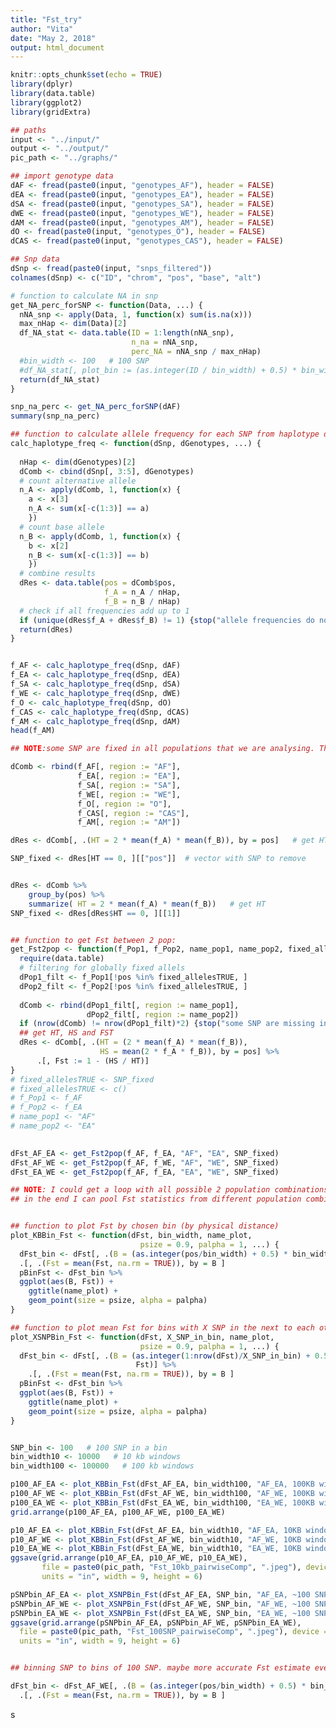 ```yaml
---
title: "Fst_try"
author: "Vita"
date: "May 2, 2018"
output: html_document
---
```


```r
knitr::opts_chunk$set(echo = TRUE)
library(dplyr)
library(data.table)
library(ggplot2)
library(gridExtra)
```



```r
## paths
input <- "../input/"
output <- "../output/"
pic_path <- "../graphs/"

## import genotype data
dAF <- fread(paste0(input, "genotypes_AF"), header = FALSE)
dEA <- fread(paste0(input, "genotypes_EA"), header = FALSE)
dSA <- fread(paste0(input, "genotypes_SA"), header = FALSE)
dWE <- fread(paste0(input, "genotypes_WE"), header = FALSE)
dAM <- fread(paste0(input, "genotypes_AM"), header = FALSE)
dO <- fread(paste0(input, "genotypes_O"), header = FALSE)
dCAS <- fread(paste0(input, "genotypes_CAS"), header = FALSE)

## Snp data
dSnp <- fread(paste0(input, "snps_filtered")) 
colnames(dSnp) <- c("ID", "chrom", "pos", "base", "alt")
```

```r

# function to calculate NA in snp
get_NA_perc_forSNP <- function(Data, ...) {
  nNA_snp <- apply(Data, 1, function(x) sum(is.na(x)))
  max_nHap <- dim(Data)[2]
  df_NA_stat <- data.table(ID = 1:length(nNA_snp), 
                           n_na = nNA_snp,
                           perc_NA = nNA_snp / max_nHap) 
  #bin_width <- 100   # 100 SNP
  #df_NA_stat[, plot_bin := (as.integer(ID / bin_width) + 0.5) * bin_width]  
  return(df_NA_stat)
}

snp_na_perc <- get_NA_perc_forSNP(dAF)
summary(snp_na_perc)

## function to calculate allele frequency for each SNP from haplotype data 
calc_haplotype_freq <- function(dSnp, dGenotypes, ...) {
  
  nHap <- dim(dGenotypes)[2]
  dComb <- cbind(dSnp[, 3:5], dGenotypes)
  # count alternative allele
  n_A <- apply(dComb, 1, function(x) {
    a <- x[3]
    n_A <- sum(x[-c(1:3)] == a)
    })
  # count base allele
  n_B <- apply(dComb, 1, function(x) {
    b <- x[2]
    n_B <- sum(x[-c(1:3)] == b)
    })
  # combine results
  dRes <- data.table(pos = dComb$pos, 
                     f_A = n_A / nHap, 
                     f_B = n_B / nHap)
  # check if all frequencies add up to 1
  if (unique(dRes$f_A + dRes$f_B) != 1) {stop("allele frequencies do not add up to 1")}
  return(dRes)
}


f_AF <- calc_haplotype_freq(dSnp, dAF)
f_EA <- calc_haplotype_freq(dSnp, dEA)
f_SA <- calc_haplotype_freq(dSnp, dSA)
f_WE <- calc_haplotype_freq(dSnp, dWE)
f_O <- calc_haplotype_freq(dSnp, dO)
f_CAS <- calc_haplotype_freq(dSnp, dCAS)
f_AM <- calc_haplotype_freq(dSnp, dAM)
head(f_AM)

```



```r

## NOTE:some SNP are fixed in all populations that we are analysing. There is no variance at all in the pooled population: HT = 0. And then Fst becomes NA. Not interesting, so will remove those. However, I will not remove SNP who get Fst NA in just 2 populations. Could deduce then in which populations some SNP are fixated and in others not. 

dComb <- rbind(f_AF[, region := "AF"], 
               f_EA[, region := "EA"],
               f_SA[, region := "SA"],
               f_WE[, region := "WE"],
               f_O[, region := "O"],
               f_CAS[, region := "CAS"],
               f_AM[, region := "AM"])

dRes <- dComb[, .(HT = 2 * mean(f_A) * mean(f_B)), by = pos]   # get HT

SNP_fixed <- dRes[HT == 0, ][["pos"]]  # vector with SNP to remove


dRes <- dComb %>%
    group_by(pos) %>%
    summarize( HT = 2 * mean(f_A) * mean(f_B))   # get HT
SNP_fixed <- dRes[dRes$HT == 0, ][[1]]


## function to get Fst between 2 pop:
get_Fst2pop <- function(f_Pop1, f_Pop2, name_pop1, name_pop2, fixed_allelesTRUE) {
  require(data.table)
  # filtering for globally fixed allels
  dPop1_filt <- f_Pop1[!pos %in% fixed_allelesTRUE, ]
  dPop2_filt <- f_Pop2[!pos %in% fixed_allelesTRUE, ]
  
  dComb <- rbind(dPop1_filt[, region := name_pop1], 
                 dPop2_filt[, region := name_pop2])
  if (nrow(dComb) != nrow(dPop1_filt)*2) {stop("some SNP are missing in one pop")}
  ## get HT, HS and FST
  dRes <- dComb[, .(HT = (2 * mean(f_A) * mean(f_B)), 
                    HS = mean(2 * f_A * f_B)), by = pos] %>%
      .[, Fst := 1 - (HS / HT)]
}
# fixed_allelesTRUE <- SNP_fixed
# fixed_allelesTRUE <- c()
# f_Pop1 <- f_AF
# f_Pop2 <- f_EA
# name_pop1 <- "AF"
# name_pop2 <- "EA"

  
dFst_AF_EA <- get_Fst2pop(f_AF, f_EA, "AF", "EA", SNP_fixed)
dFst_AF_WE <- get_Fst2pop(f_AF, f_WE, "AF", "WE", SNP_fixed)
dFst_EA_WE <- get_Fst2pop(f_AF, f_EA, "EA", "WE", SNP_fixed)

## NOTE: I could get a loop with all possible 2 population combinations (42 in total) to get Fst for each one of them. and then inside that loop also add combined plots from functions that I wrote below.
## in the end I can pool Fst statistics from different population combinations and try to look how those Fst differ between populations?



```


```r


## function to plot Fst by chosen bin (by physical distance)
plot_KBBin_Fst <- function(dFst, bin_width, name_plot, 
                             psize = 0.9, palpha = 1, ...) {
  dFst_bin <- dFst[, .(B = (as.integer(pos/bin_width) + 0.5) * bin_width, Fst)] %>%
  .[, .(Fst = mean(Fst, na.rm = TRUE)), by = B ]
  pBinFst <- dFst_bin %>%
  ggplot(aes(B, Fst)) + 
    ggtitle(name_plot) +
    geom_point(size = psize, alpha = palpha)
}

## function to plot mean Fst for bins with X SNP in the next to each other (despite distance, just by the order the SNP go on chromosome)
plot_XSNPBin_Fst <- function(dFst, X_SNP_in_bin, name_plot,
                             psize = 0.9, palpha = 1, ...) {
  dFst_bin <- dFst[, .(B = (as.integer(1:nrow(dFst)/X_SNP_in_bin) + 0.5), 
                            Fst)] %>%
    .[, .(Fst = mean(Fst, na.rm = TRUE)), by = B ]
  pBinFst <- dFst_bin %>%
  ggplot(aes(B, Fst)) + 
    ggtitle(name_plot) +
    geom_point(size = psize, alpha = palpha)
}


SNP_bin <- 100   # 100 SNP in a bin
bin_width10 <- 10000   # 10 kb windows
bin_width100 <- 100000   # 100 kb windows

p100_AF_EA <- plot_KBBin_Fst(dFst_AF_EA, bin_width100, "AF_EA, 100KB windows")
p100_AF_WE <- plot_KBBin_Fst(dFst_AF_WE, bin_width100, "AF_WE, 100KB windows")
p100_EA_WE <- plot_KBBin_Fst(dFst_EA_WE, bin_width100, "EA_WE, 100KB windows")
grid.arrange(p100_AF_EA, p100_AF_WE, p100_EA_WE)

p10_AF_EA <- plot_KBBin_Fst(dFst_AF_EA, bin_width10, "AF_EA, 10KB windows", 0.8, 0.3) 
p10_AF_WE <- plot_KBBin_Fst(dFst_AF_WE, bin_width10, "AF_WE, 10KB windows", 0.8, 0.3)
p10_EA_WE <- plot_KBBin_Fst(dFst_EA_WE, bin_width10, "EA_WE, 10KB windows", 0.8, 0.3)
ggsave(grid.arrange(p10_AF_EA, p10_AF_WE, p10_EA_WE), 
       file = paste0(pic_path, "Fst_10kb_pairwiseComp", ".jpeg"), device = "jpeg",
       units = "in", width = 9, height = 6)

pSNPbin_AF_EA <- plot_XSNPBin_Fst(dFst_AF_EA, SNP_bin, "AF_EA, ~100 SNP bins", 0.8, 0.5) 
pSNPbin_AF_WE <- plot_XSNPBin_Fst(dFst_AF_WE, SNP_bin, "AF_WE, ~100 SNP bins", 0.8, 0.5)
pSNPbin_EA_WE <- plot_XSNPBin_Fst(dFst_EA_WE, SNP_bin, "EA_WE, ~100 SNP bins", 0.8, 0.5)
ggsave(grid.arrange(pSNPbin_AF_EA, pSNPbin_AF_WE, pSNPbin_EA_WE),
  file = paste0(pic_path, "Fst_100SNP_pairwiseComp", ".jpeg"), device = "jpeg", 
  units = "in", width = 9, height = 6)


## binning SNP to bins of 100 SNP. maybe more accurate Fst estimate eventhough it does not correspond to physical length of chromosome

dFst_bin <- dFst_AF_WE[, .(B = (as.integer(pos/bin_width) + 0.5) * bin_width, Fst)] %>%
  .[, .(Fst = mean(Fst, na.rm = TRUE)), by = B ]

```

s




